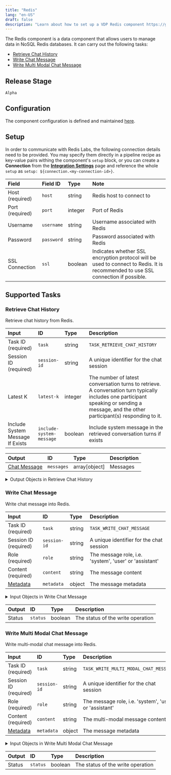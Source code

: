 ```yaml
---
title: "Redis"
lang: "en-US"
draft: false
description: "Learn about how to set up a VDP Redis component https://github.com/instill-ai/instill-core"
---
```


The Redis component is a data component that allows users to manage data in NoSQL Redis databases.
It can carry out the following tasks:

- [Retrieve Chat History](#retrieve-chat-history)
- [Write Chat Message](#write-chat-message)
- [Write Multi Modal Chat Message](#write-multi-modal-chat-message)



## Release Stage

`Alpha`



## Configuration

The component configuration is defined and maintained [here](https://github.com/instill-ai/component/blob/main/data/redis/v0/config/definition.json).




## Setup




In order to communicate with Redis Labs, the following connection details need to be
provided. You may specify them directly in a pipeline recipe as key-value pairs
withing the component's `setup` block, or you can create a **Connection** from
the [**Integration Settings**](https://www.instill.tech/docs/vdp/integration)
page and reference the whole `setup` as `setup:
${connection.<my-connection-id>}`.

| Field | Field ID | Type | Note |
| :--- | :--- | :--- | :--- |
| Host (required) | `host` | string | Redis host to connect to  |
| Port (required) | `port` | integer | Port of Redis  |
| Username | `username` | string | Username associated with Redis  |
| Password | `password` | string | Password associated with Redis  |
| SSL Connection | `ssl` | boolean | Indicates whether SSL encryption protocol will be used to connect to Redis. It is recommended to use SSL connection if possible.  |






## Supported Tasks

### Retrieve Chat History

Retrieve chat history from Redis.


| Input | ID | Type | Description |
| :--- | :--- | :--- | :--- |
| Task ID (required) | `task` | string | `TASK_RETRIEVE_CHAT_HISTORY` |
| Session ID (required) | `session-id` | string | A unique identifier for the chat session |
| Latest K | `latest-k` | integer | The number of latest conversation turns to retrieve. A conversation turn typically includes one participant speaking or sending a message, and the other participant(s) responding to it. |
| Include System Message If Exists | `include-system-message` | boolean | Include system message in the retrieved conversation turns if exists |









| Output | ID | Type | Description |
| :--- | :--- | :--- | :--- |
| [Chat Message](#chat-message) | `messages` | array[object] | Messages |




<details>
<summary> Output Objects in Retrieve Chat History</summary>



#### Chat Message

| Field | Field ID | Type | Note |
| :--- | :--- | :--- | :--- |
| [Content](#content) | `content` | array | The message content |
| [Metadata](#metadata) | `metadata` | object | The message metadata |
| Role | `role` | string | The message role, i.e. 'system', 'user' or 'assistant' |





#### Content

| Field | Field ID | Type | Note |
| :--- | :--- | :--- | :--- |
| [Image URL](#image-url) | `image-url` | object | The image URL |
| Text | `text` | string | The text content. |
| Type | `type` | string | The type of the content part. |





#### Image URL

| Field | Field ID | Type | Note |
| :--- | :--- | :--- | :--- |
| URL | `url` | string | Either a URL of the image or the base64 encoded image data. |







</details>






### Write Chat Message

Write chat message into Redis.


| Input | ID | Type | Description |
| :--- | :--- | :--- | :--- |
| Task ID (required) | `task` | string | `TASK_WRITE_CHAT_MESSAGE` |
| Session ID (required) | `session-id` | string | A unique identifier for the chat session |
| Role (required) | `role` | string | The message role, i.e. 'system', 'user' or 'assistant' |
| Content (required) | `content` | string | The message content |
| [Metadata](#metadata) | `metadata` | object | The message metadata |



<details>
<summary> Input Objects in Write Chat Message</summary>





</details>







| Output | ID | Type | Description |
| :--- | :--- | :--- | :--- |
| Status | `status` | boolean | The status of the write operation |









### Write Multi Modal Chat Message

Write multi-modal chat message into Redis.


| Input | ID | Type | Description |
| :--- | :--- | :--- | :--- |
| Task ID (required) | `task` | string | `TASK_WRITE_MULTI_MODAL_CHAT_MESSAGE` |
| Session ID (required) | `session-id` | string | A unique identifier for the chat session |
| Role (required) | `role` | string | The message role, i.e. 'system', 'user' or 'assistant' |
| Content (required) | `content` | string | The multi-modal message content |
| [Metadata](#metadata) | `metadata` | object | The message metadata |



<details>
<summary> Input Objects in Write Multi Modal Chat Message</summary>





</details>







| Output | ID | Type | Description |
| :--- | :--- | :--- | :--- |
| Status | `status` | boolean | The status of the write operation |










